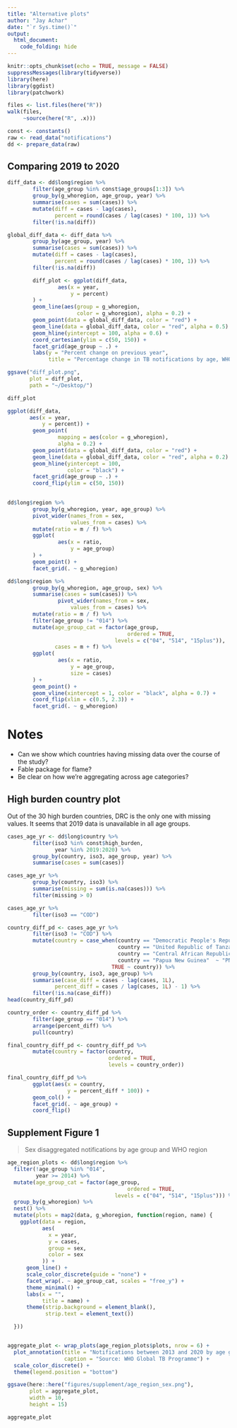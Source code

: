 ```yaml
---
title: "Alternative plots"
author: "Jay Achar"
date: "`r Sys.time()`"
output: 
  html_document:
    code_folding: hide
---
```


```r
knitr::opts_chunk$set(echo = TRUE, message = FALSE)
suppressMessages(library(tidyverse))
library(here)
library(ggdist)
library(patchwork)
```

```r
files <- list.files(here("R"))
walk(files, 
     ~source(here("R", .x)))
```

```r
const <- constants()
raw <- read_data("notifications")
dd <- prepare_data(raw)
```


## Comparing 2019 to 2020

```r
diff_data <- dd$long$region %>% 
        filter(age_group %in% const$age_groups[1:3]) %>% 
        group_by(g_whoregion, age_group, year) %>% 
        summarise(cases = sum(cases)) %>% 
        mutate(diff = cases - lag(cases),
               percent = round(cases / lag(cases) * 100, 1)) %>% 
        filter(!is.na(diff))

global_diff_data <- diff_data %>% 
        group_by(age_group, year) %>% 
        summarise(cases = sum(cases)) %>% 
        mutate(diff = cases - lag(cases),
               percent = round(cases / lag(cases) * 100, 1)) %>% 
        filter(!is.na(diff))
```

```r
        diff_plot <- ggplot(diff_data,
                aes(x = year,
                    y = percent)
        ) +
        geom_line(aes(group = g_whoregion,
                      color = g_whoregion), alpha = 0.2) +
        geom_point(data = global_diff_data, color = "red") +
        geom_line(data = global_diff_data, color = "red", alpha = 0.5) +
        geom_hline(yintercept = 100, alpha = 0.6) +
        coord_cartesian(ylim = c(50, 150)) +
        facet_grid(age_group ~ .) + 
        labs(y = "Percent change on previous year",
             title = "Percentage change in TB notifications by age, WHO region and globally")

ggsave("diff_plot.png", 
       plot = diff_plot,
       path = "~/Desktop/")

diff_plot
```

```r
ggplot(diff_data,
       aes(x = year,
           y = percent)) + 
        geom_point(
                mapping = aes(color = g_whoregion),
                alpha = 0.2) + 
        geom_point(data = global_diff_data, color = "red") +
        geom_line(data = global_diff_data, color = "red", alpha = 0.2) +
        geom_hline(yintercept = 100,
                   color = "black") +
        facet_grid(age_group ~ .) +
        coord_flip(ylim = c(50, 150))
        
```

```r
dd$long$region %>% 
        group_by(g_whoregion, year, age_group) %>% 
        pivot_wider(names_from = sex, 
                    values_from = cases) %>% 
        mutate(ratio = m / f) %>% 
        ggplot(
                aes(x = ratio,
                    y = age_group)
        ) + 
        geom_point() + 
        facet_grid(. ~ g_whoregion)

dd$long$region %>% 
        group_by(g_whoregion, age_group, sex) %>% 
        summarise(cases = sum(cases)) %>% 
                pivot_wider(names_from = sex, 
                    values_from = cases) %>% 
        mutate(ratio = m / f) %>%
        filter(age_group != "014") %>% 
        mutate(age_group_cat = factor(age_group, 
                                      ordered = TRUE,
                                  levels = c("04", "514", "15plus")),
               cases = m + f) %>% 
        ggplot(
                aes(x = ratio,
                    y = age_group,
                    size = cases)
        ) + 
        geom_point() + 
        geom_vline(xintercept = 1, color = "black", alpha = 0.7) +
        coord_flip(xlim = c(0.5, 2.3)) +
        facet_grid(. ~ g_whoregion)
```

# Notes

* Can we show which countries having missing data over the course of the study?
* Fable package for flame?
* Be clear on how we're aggregating across age categories?


## High burden country plot

Out of the 30 high burden countries, DRC is the only one with missing values.
It seems that 2019 data is unavailable in all age groups.

```r
cases_age_yr <- dd$long$country %>% 
        filter(iso3 %in% const$high_burden, 
               year %in% 2019:2020) %>% 
        group_by(country, iso3, age_group, year) %>% 
        summarise(cases = sum(cases))

cases_age_yr %>% 
        group_by(country, iso3) %>% 
        summarise(missing = sum(is.na(cases))) %>% 
        filter(missing > 0)

cases_age_yr %>% 
        filter(iso3 == "COD")
```

```r
country_diff_pd <- cases_age_yr %>% 
        filter(iso3 != "COD") %>% 
        mutate(country = case_when(country == "Democratic People's Republic of Korea" ~ "DPRK",
                                   country == "United Republic of Tanzania" ~ "Tanzania",
                                   country == "Central African Republic" ~ "CAR",
                                   country == "Papua New Guinea"  ~ "PNG",
                                 TRUE ~ country)) %>% 
        group_by(country, iso3, age_group) %>% 
        summarise(case_diff = cases - lag(cases, 1L),
               percent_diff = cases / lag(cases, 1L) - 1) %>% 
        filter(!is.na(case_diff))
head(country_diff_pd)
```

```r

country_order <- country_diff_pd %>% 
        filter(age_group == "014") %>% 
        arrange(percent_diff) %>% 
        pull(country)

final_country_diff_pd <- country_diff_pd %>% 
        mutate(country = factor(country,
                                ordered = TRUE,
                                levels = country_order))

final_country_diff_pd %>% 
        ggplot(aes(x = country,
                   y = percent_diff * 100)) +
        geom_col() +
        facet_grid(. ~ age_group) +
        coord_flip()

```

## Supplement Figure 1

> Sex disaggregated notifications by age group and WHO region

```r
age_region_plots <- dd$long$region %>% 
  filter(!age_group %in% "014",
         year >= 2014) %>% 
  mutate(age_group_cat = factor(age_group, 
                                      ordered = TRUE,
                                  levels = c("04", "514", "15plus"))) %>% 
  group_by(g_whoregion) %>% 
  nest() %>% 
  mutate(plots = map2(data, g_whoregion, function(region, name) {
    ggplot(data = region,
           aes(
             x = year,
             y = cases,
             group = sex,
             color = sex
           )) +
      geom_line() +
      scale_color_discrete(guide = "none") +
      facet_wrap(. ~ age_group_cat, scales = "free_y") +
      theme_minimal() +
      labs(x = "",
           title = name) +
      theme(strip.background = element_blank(),
            strip.text = element_text())

  }))


aggregate_plot <- wrap_plots(age_region_plots$plots, nrow = 6) +
  plot_annotation(title = "Notifications between 2013 and 2020 by age group and WHO Region",
                  caption = "Source: WHO Global TB Programme") +
  scale_color_discrete() + 
  theme(legend.position = "bottom")

ggsave(here::here("figures/supplement/age_region_sex.png"), 
       plot = aggregate_plot,
       width = 10,
       height = 15)

aggregate_plot
```

